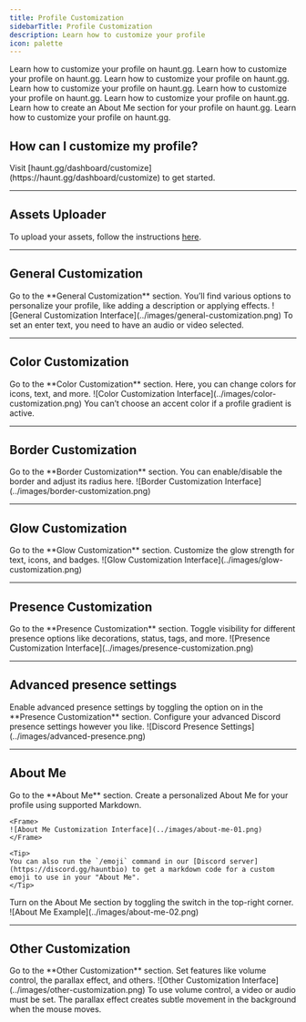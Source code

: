 ```yaml
---
title: Profile Customization
sidebarTitle: Profile Customization
description: Learn how to customize your profile
icon: palette
---
```


<div className="mobile-only">
<Card title="General Customization" icon="circle-1" href="../customization/customization#general-customization" horizontal>
Learn how to customize your profile on haunt.gg.
</Card>

<Card title="Color Customization" icon="circle-2" href="../customization/customization#color-customization" horizontal>
Learn how to customize your profile on haunt.gg.
</Card>

<Card title="Border Customization" icon="circle-3" href="../customization/customization#border-customization" horizontal>
Learn how to customize your profile on haunt.gg.
</Card>

<Card title="Glow Customization" icon="circle-4" href="../customization/customization#glow-customization" horizontal>
Learn how to customize your profile on haunt.gg.
</Card>

<Card title="Presence Customization" icon="circle-5" href="../customization/customization#presence-customization" horizontal>
Learn how to customize your profile on haunt.gg.
</Card>

<Card title="Advanced presence settings" icon="circle-6" href="../customization/customization#advanced-presence-settings" horizontal>
Learn how to customize your profile on haunt.gg.
</Card>

<Card title="About Me" icon="circle-7" href="../customization/customization#about-me" horizontal>
Learn how to create an About Me section for your profile on haunt.gg.
</Card>

<Card title="Other Customization" icon="circle-8" href="../customization/customization#other-customization" horizontal>
Learn how to customize your profile on haunt.gg.
</Card>
</div>

## How can I customize my profile?

<Steps>
  <Step title="Open the Customize Page">
    Visit [haunt.gg/dashboard/customize](https://haunt.gg/dashboard/customize) to get started.
  </Step>
</Steps>

---

## Assets Uploader

To upload your assets, follow the instructions [here](../customization/assets).

---

## General Customization

<Steps>
  <Step title="Open the Section">
    Go to the **General Customization** section.
  </Step>
  <Step title="Start Customizing">
    You’ll find various options to personalize your profile, like adding a description or applying effects.
  </Step>
</Steps>

<Frame>
  ![General Customization Interface](../images/general-customization.png)
</Frame>

<Warning>
To set an enter text, you need to have an audio or video selected.
</Warning>

---

## Color Customization

<Steps>
  <Step title="Open the Section">
    Go to the **Color Customization** section.
  </Step>
  <Step title="Choose Your Colors">
    Here, you can change colors for icons, text, and more.
  </Step>
</Steps>

<Frame>
  ![Color Customization Interface](../images/color-customization.png)
</Frame>

<Warning>
You can’t choose an accent color if a profile gradient is active.
</Warning>

---

## Border Customization

<Steps>
  <Step title="Open the Section">
    Go to the **Border Customization** section.
  </Step>
  <Step title="Adjust the Border">
    You can enable/disable the border and adjust its radius here.
  </Step>
</Steps>

<Frame>
  ![Border Customization Interface](../images/border-customization.png)
</Frame>

---

## Glow Customization

<Steps>
  <Step title="Open the Section">
    Go to the **Glow Customization** section.
  </Step>
  <Step title="Set the Glow">
    Customize the glow strength for text, icons, and badges.
  </Step>
</Steps>

<Frame>
  ![Glow Customization Interface](../images/glow-customization.png)
</Frame>

---

## Presence Customization

<Steps>
  <Step title="Open the Section">
    Go to the **Presence Customization** section.
  </Step>
  <Step title="Adjust Presence">
    Toggle visibility for different presence options like decorations, status, tags, and more.
  </Step>
</Steps>

<Frame>
  ![Presence Customization Interface](../images/presence-customization.png)
</Frame>

---

## Advanced presence settings

<Steps>
    <Step title="Activate Advanced Presence Settings">
        Enable advanced presence settings by toggling the option on in the **Presence Customization** section.
    </Step>
    <Step title="Configure Settings">
        Configure your advanced Discord presence settings however you like.
    </Step>
</Steps>

<Frame>
  ![Discord Presence Settings](../images/advanced-presence.png)
</Frame>

---

## About Me

<Steps>
  <Step title="Open the Section">
    Go to the **About Me** section.
  </Step>
  <Step title="Edit">
    Create a personalized About Me for your profile using supported Markdown.

    <Frame>
    ![About Me Customization Interface](../images/about-me-01.png)
    </Frame>

    <Tip>
    You can also run the `/emoji` command in our [Discord server](https://discord.gg/hauntbio) to get a markdown code for a custom emoji to use in your "About Me".
    </Tip>


  </Step>
  <Step title="Enable About Me">
    Turn on the About Me section by toggling the switch in the top-right corner.

    
  </Step>
  </Steps>

  <Frame>
    ![About Me Example](../images/about-me-02.png)
  </Frame>

---

## Other Customization

<Steps>
  <Step title="Open the Section">
    Go to the **Other Customization** section.
  </Step>
  <Step title="More Options">
    Set features like volume control, the parallax effect, and others.
  </Step>
</Steps>

<Frame>
  ![Other Customization Interface](../images/other-customization.png)
</Frame>

<Warning>
To use volume control, a video or audio must be set.
</Warning>

<Note>
The parallax effect creates subtle movement in the background when the mouse moves.
</Note>



